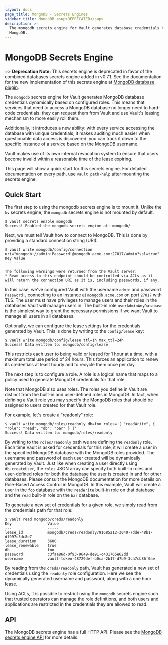 ```yaml
---
layout: docs
page_title: MongoDB - Secrets Engines
sidebar_title: MongoDB <sup>DEPRECATED</sup>
description: >-
  The mongodb secrets engine for Vault generates database credentials to access
  MongoDB.
---
```


# MongoDB Secrets Engine

~> **Deprecation Note:** This secrets engine is deprecated in favor of the
combined databases secrets engine added in v0.7.1. See the documentation for
the new implementation of this secrets engine at
[MongoDB database plugin](/vault/docs/secrets/databases/mongodb).

The `mongodb` secrets engine for Vault generates MongoDB database credentials
dynamically based on configured roles. This means that services that need
to access a MongoDB database no longer need to hard-code credentials: they
can request them from Vault and use Vault's leasing mechanism to more easily
roll them.

Additionally, it introduces a new ability: with every service accessing
the database with unique credentials, it makes auditing much easier when
questionable data access is discovered: you can track it down to the specific
instance of a service based on the MongoDB username.

Vault makes use of its own internal revocation system to ensure that users
become invalid within a reasonable time of the lease expiring.

This page will show a quick start for this secrets engine. For detailed documentation
on every path, use `vault path-help` after mounting the secrets engine.

## Quick Start

The first step to using the mongodb secrets engine is to mount it. Unlike the
`kv` secrets engine, the `mongodb` secrets engine is not mounted by default.

```
$ vault secrets enable mongodb
Success! Enabled the mongodb secrets engine at: mongodb/
```

Next, we must tell Vault how to connect to MongoDB. This is done by providing
a standard connection string (URI):

```
$ vault write mongodb/config/connection uri="mongodb://admin:Password!@mongodb.acme.com:27017/admin?ssl=true"
Key	Value
---	-----

The following warnings were returned from the Vault server:
* Read access to this endpoint should be controlled via ACLs as it will return the connection URI as it is, including passwords, if any.
```

In this case, we've configured Vault with the username `admin` and password
`Password!`, connecting to an instance at `mongodb.acme.com` on port `27017`
with TLS. The user must have privileges to manage users and their roles in the
databases Vault will manage users in. The built-in role `userAdminAnyDatabase`
is the simplest way to grant the necessary permissions if we want Vault to
manage all users in all databases.

Optionally, we can configure the lease settings for the credentials generated
by Vault. This is done by writing to the `config/lease` key:

```
$ vault write mongodb/config/lease ttl=1h max_ttl=24h
Success! Data written to: mongodb/config/lease
```

This restricts each user to being valid or leased for 1 hour at a time, with
a maximum total use period of 24 hours. This forces an application to renew
its credentials at least hourly and to recycle them once per day.

The next step is to configure a role. A role is a logical name that maps
to a policy used to generate MongoDB credentials for that role.

Note that MongoDB also uses roles. The roles you define in Vault are distinct
from the built-in and user-defined roles in MongoDB. In fact, when defining
a Vault role you may specify the MongoDB roles that should be assigned to
users created for that Vault role.

For example, let's create a "readonly" role:

```
$ vault write mongodb/roles/readonly db=foo roles='[ "readWrite", { "role": "read", "db": "bar" } ]'
Success! Data written to: mongodb/roles/readonly
```

By writing to the `roles/readonly` path we are defining the `readonly` role.
Each time Vault is asked for credentials for this role, it will create a
user in the specified MongoDB database with the MongoDB roles provided. The
username and password of each user created will be dynamically generated by
Vault. Just like when creating a user directly using `db.createUser`, the
`roles` JSON array can specify both built-in roles and user-defined roles
for both the database the user is created in and for other databases. Please
consult the MongoDB documentation for more details on Role-Based Access
Control in MongoDB. In this example, Vault will create a user in the `foo`
database with the `readWrite` built-in role on that database and the `read`
built-in role on the `bar` database.

To generate a new set of credentials for a given role, we simply read from
the credentials path for that role:

```
$ vault read mongodb/creds/readonly
Key                Value
---                -----
lease_id           mongodb/creds/readonly/91685212-3040-7dde-48b1-df997c5dc8e7
lease_duration     3600
lease_renewable    true
db                 foo
password           c3faa86d-0f93-9649-de91-c431765e62dd
username           vault-token-48729def-b0ca-2b17-d7b9-3ca7cb86f0ae
```

By reading from the `creds/readonly` path, Vault has generated a new set of
credentials using the `readonly` role configuration. Here we see the
dynamically generated username and password, along with a one hour lease.

Using ACLs, it is possible to restrict using the `mongodb` secrets engine such that
trusted operators can manage the role definitions, and both users and
applications are restricted in the credentials they are allowed to read.

## API

The MongoDB secrets engine has a full HTTP API. Please see the
[MongoDB secrets engine API](/vault/api-docs/secret/mongodb) for more
details.
